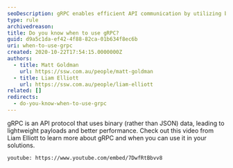 ```yaml
---
seoDescription: gRPC enables efficient API communication by utilizing binary data, perfect for high-performance applications.
type: rule
archivedreason:
title: Do you know when to use gRPC?
guid: d9a5c1da-ef42-4f88-82ca-01b634f8ec6b
uri: when-to-use-grpc
created: 2020-10-22T17:54:15.0000000Z
authors:
  - title: Matt Goldman
    url: https://ssw.com.au/people/matt-goldman
  - title: Liam Elliott
    url: https://ssw.com.au/people/liam-elliott
related: []
redirects:
  - do-you-know-when-to-use-grpc
---
```


gRPC is an API protocol that uses binary (rather than JSON) data, leading to lightweight payloads and better performance.
Check out this video from Liam Elliott to learn more about gRPC and when you can use it in your solutions.

`youtube: https://www.youtube.com/embed/7DwfRtBbvv8`